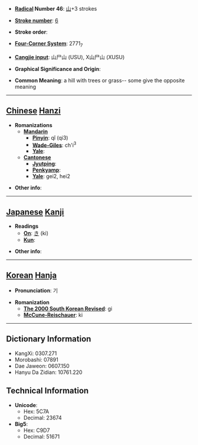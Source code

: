 * '''[[Wiktionary:Chinese radical index| Radical]] Number 46''': [[Wiktionary:Chinese radical index 山|山]]+3 strokes

* '''[[Wiktionary:Chinese total strokes index|Stroke number]]''': [[Wiktionary:Chinese total strokes index 6|6]]

* '''Stroke order''': 

* '''[[Wiktionary:Chinese four corner index|Four-Corner System]]''': 2771<sub>7</sub>

* '''[[Wiktionary:Chinese Cangjie index|Cangjie input]]''': 山尸山 (USU), X山尸山 (XUSU)

* '''Graphical Significance and Origin''': 

* '''Common Meaning''': a hill with trees or grass-- some give the opposite meaning

----

== [[Chinese]] [[Hanzi]] ==

* '''Romanizations'''
** '''[[Mandarin]]'''
*** '''[[Pinyin]]''': qǐ (qi3)
*** '''[[Wade-Giles]]''': ch'i<sup>3</sup>
*** '''[[Yale]]''': 
** '''[[Cantonese]]'''
*** '''[[Jyutping]]''':
*** '''[[Penkyamp]]''': 
*** '''[[Yale]]''': gei2, hei2

* '''Other info''': 

----

== [[Japanese]] [[Kanji]] ==

* '''Readings'''
** '''[[On]]''': [[き]] (ki)
** '''[[Kun]]''': 

* '''Other info''':  

----

== [[Korean]] [[Hanja]] ==

* '''Pronunciation''': 기

* '''Romanization'''
** '''[[The 2000 South Korean Revised Romanization|The 2000 South Korean Revised]]''': gi
** '''[[McCune-Reischauer]]''': ki

----

== Dictionary Information ==

* KangXi: 0307.271
* Morobashi: 07891
* Dae Jaweon: 0607.150
* Hanyu Da Zidian: 10761.220

== Technical Information ==

* '''Unicode''':
** Hex: 5C7A
** Decimal: 23674
* '''Big5''':
** Hex: C9D7
** Decimal: 51671